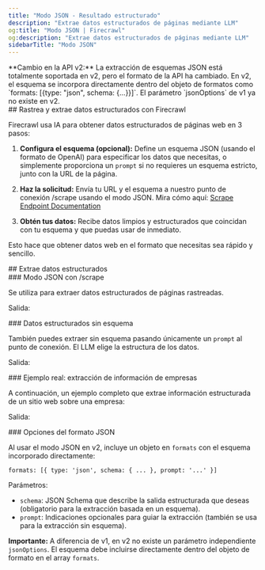 ```yaml
---
title: "Modo JSON - Resultado estructurado"
description: "Extrae datos estructurados de páginas mediante LLM"
og:title: "Modo JSON | Firecrawl"
og:description: "Extrae datos estructurados de páginas mediante LLM"
sidebarTitle: "Modo JSON"
---
```



<Note>
  **Cambio en la API v2:** La extracción de esquemas JSON está totalmente soportada en v2, pero el formato de la API ha cambiado. En v2, el esquema se incorpora directamente dentro del objeto de formatos como `formats: [{type: "json", schema: {...}}]`. El parámetro `jsonOptions` de v1 ya no existe en v2.
</Note>


<div id="scrape-and-extract-structured-data-with-firecrawl">
  ## Rastrea y extrae datos estructurados con Firecrawl
</div>

Firecrawl usa IA para obtener datos estructurados de páginas web en 3 pasos:

1. **Configura el esquema (opcional):**
   Define un esquema JSON (usando el formato de OpenAI) para especificar los datos que necesitas, o simplemente proporciona un `prompt` si no requieres un esquema estricto, junto con la URL de la página.

2. **Haz la solicitud:**
   Envía tu URL y el esquema a nuestro punto de conexión /scrape usando el modo JSON. Mira cómo aquí:
   [Scrape Endpoint Documentation](https://docs.firecrawl.dev/api-reference/endpoint/scrape)

3. **Obtén tus datos:**
   Recibe datos limpios y estructurados que coincidan con tu esquema y que puedas usar de inmediato.

Esto hace que obtener datos web en el formato que necesitas sea rápido y sencillo.

<div id="extract-structured-data">
  ## Extrae datos estructurados
</div>

<div id="json-mode-via-scrape">
  ### Modo JSON con /scrape
</div>

Se utiliza para extraer datos estructurados de páginas rastreadas.

<CodeGroup>

<ExtractPython />
<ExtractNode />
<ExtractCURL />

</CodeGroup>

Salida:

<ExtractOutput />

<div id="structured-data-without-schema">
  ### Datos estructurados sin esquema
</div>

También puedes extraer sin esquema pasando únicamente un `prompt` al punto de conexión. El LLM elige la estructura de los datos.

<CodeGroup>

<ExtractNoSchemaPython />
<ExtractNoSchemaNode />
<ExtractNoSchemaCURL />

</CodeGroup>

Salida:

<ExtractNoSchemaOutput />

<div id="real-world-example-extracting-company-information">
  ### Ejemplo real: extracción de información de empresas
</div>

A continuación, un ejemplo completo que extrae información estructurada de un sitio web sobre una empresa:

<CodeGroup>

<EventExamplePython />
<EventExampleNode />
<EventExampleCURL />

</CodeGroup>

Salida:

<EventExampleOutput />

<div id="json-format-options">
  ### Opciones del formato JSON
</div>

Al usar el modo JSON en v2, incluye un objeto en `formats` con el esquema incorporado directamente:

`formats: [{ type: 'json', schema: { ... }, prompt: '...' }]`

Parámetros:

- `schema`: JSON Schema que describe la salida estructurada que deseas (obligatorio para la extracción basada en un esquema).
- `prompt`: Indicaciones opcionales para guiar la extracción (también se usa para la extracción sin esquema).

**Importante:** A diferencia de v1, en v2 no existe un parámetro independiente `jsonOptions`. El esquema debe incluirse directamente dentro del objeto de formato en el array `formats`.